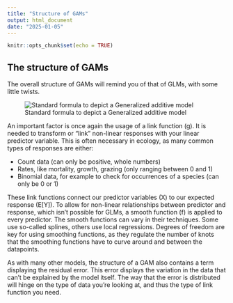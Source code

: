 ```yaml
---
title: "Structure of GAMs"
output: html_document
date: "2025-01-05"
---
```


```r
knitr::opts_chunk$set(echo = TRUE)
```

## **The structure of GAMs**

The overall structure of GAMs will remind you of that of GLMs, with some little twists.


![Standard formula to depict a Generalized additive model](Str.png)



An important factor is once again the usage of a link function (g). It is needed to transform or “link” non-linear responses with your linear predictor variable. This is often necessary in ecology, as many common types of responses are either:

-	Count data (can only be positive, whole numbers)
-	Rates, like mortality, growth, grazing (only ranging between 0 and 1)
-	Binomial data, for example to check for occurrences of a species (can only be 0 or 1)

These link functions connect our predictor variables (X) to our expected response (E[Y]). To allow for non-linear relationships between predictor and response, which isn’t possible for GLMs, a smooth function (f) is applied to every predictor.
The smooth functions can vary in their techniques. Some use so-called splines, others use local regressions. Degrees of freedom are key for using smoothing functions, as they regulate the number of knots that the smoothing functions have to curve around and between the datapoints.

As with many other models, the structure of a GAM also contains a term displaying the residual error. This error displays the variation in the data that can't be explained by the model itself. The way that the error is distributed will hinge on the type of data you're looking at, and thus the type of link function you need.